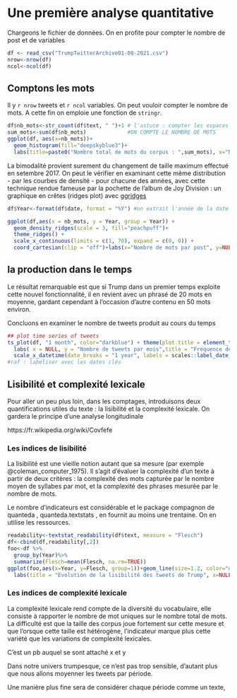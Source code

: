 # Une première analyse quantitative

Chargeons le fichier de données. On en profite pour compter le nombre de post et de variables

```r

df <- read_csv("TrumpTwitterArchive01-08-2021.csv")
nrow<-nrow(df)
ncol<-ncol(df)

```
## Comptons les mots

Il y `r nrow` tweets et `r ncol` variables. On peut vouloir compter le nombre de mots. A cette fin on emploie une fonction de `stringr`. 

```r

df$nb_mots<-str_count(df$text, " ")+1 # l'astuce : compter les espaces et ajouter 1, pour compter les mots
sum_mots<-sum(df$nb_mots)             #ON COMPTE LE NOMBRE DE MOTS
ggplot(df, aes(x=nb_mots))+
  geom_histogram(fill="deepskyblue3")+
  labs(title=paste0("Nombre total de mots du corpus : ",sum_mots), x="Nombre de mots par post", y="Fréquence")

```

La bimodalité provient surement du changement de taille maximum effectué en setembre 2017. On peut le vérifier en examinant cette même distribution - par les courbes de densité - pour chacune des années, avec cette technique rendue fameuse par la pochette de l'album de Joy Division : un graphique en crêtes (ridges plot) avec [ggridges](https://cran.r-project.org/web/packages/ggridges/vignettes/introduction.html)

```r

df$Year<-format(df$date, format = "%Y") #on extrait l'année de la date

ggplot(df,aes(x = nb_mots, y = Year, group = Year)) +
  geom_density_ridges(scale = 3, fill="peachpuff")+
  theme_ridges() +
  scale_x_continuous(limits = c(1, 70), expand = c(0, 0)) +
  coord_cartesian(clip = "off")+labs(x="Nombre de mots par post", y=NULL)
```

## la production dans le temps


Le résultat remarquable est que si Trump dans un premier temps exploite cette nouvel fonctionnalité, il en revient avec un phrasé de 20 mots en moyenne, gardant cependant à l'occasion d'autre contenu en 50 mots environ.

Concluons en examiner le nombre de tweets produit au cours du temps

```r

## plot time series of tweets
ts_plot(df, "1 month", color="darkblue") + theme(plot.title = element_text(face = "bold")) + 
  labs( x = NULL, y = "Nombre de tweets par mois",title = "Fréquence des posts twitters Donald Trump")+
  scale_x_datetime(date_breaks = "1 year", labels = scales::label_date_short())
#raf : labeliser avec les dates clés
```


## Lisibilité et complexité lexicale

Pour aller un peu plus loin, dans les comptages, introduisons deux quantifications utiles du texte : la lisibilité et la complexité lexicale. On gardera le principe d'une analyse longitudinale

https://fr.wikipedia.org/wiki/Covfefe

### Les indices de lisibilité

La lisibilité est une vieille notion autant que sa mesure (par exemple @coleman_computer_1975). Il s'agit d'évaluer la complexité d'un texte à partir de deux critères : la complexité des mots capturée par le nombre moyen de syllabes par mot, et la complexité des phrases mesurée par le nombre de mots. 

Le nombre d'indicateurs est considérable et le package compagnon de quanteda , quanteda.textstats , en fournit au moins une trentaine. On en utilise les ressources.

```r



readability<-textstat_readability(df$text, measure = "Flesch")
df<-cbind(df,readability[,2])
foo<-df %>% 
  group_by(Year)%>%
  summarize(Flesch=mean(Flesch, na.rm=TRUE))
ggplot(foo,aes(x=Year, y=Flesch, group=1))+geom_line(size=1.2, color="darkblue")+
  labs(title = "Evolution de la lisibilité des tweets de Trump", x=NULL, y="indice de Flesch")

```

### Les indices de complexité lexicale

La complexité lexicale rend compte de la diversité du vocabulaire, elle consiste à rapporter le nombre de mot uniques sur le nombre total de mots. La difficulté est que la taille des corpus joue fortement sur cette mesure et que l'orsque cette taille est hétérogène, l'indicateur marque plus cette variété que les variations de complexité lexicales. 


C'est un pb auquel se sont attaché x et y

Dans notre univers trumpesque, ce n'est pas trop sensible, d'autant plus que nous allons moyenner les tweets par période.

Une manière plus fine sera de considérer chaque période comme un texte, 

